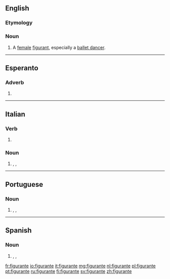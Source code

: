 ==English==

===Etymology===
{{etyl|fr|en}}

===Noun===
{{en-noun}}

# A [[female]] [[figurant]], especially a [[ballet dancer]].

{{Webster 1913}}

----

==Esperanto==

===Adverb===
{{head|eo|participle}}

# {{eo-form of|figur|ante}}

----

==Italian==

===Verb===
{{head|it|present participle}}

# {{present participle of|figurare|lang=it|nocat=1}}

===Noun===
{{it-noun|m}}

# {{l/en|extra}}, {{l/en|bit player}}, {{l/en|walk-on}} {{gloss|in a film, play, TV show etc.}}

----

==Portuguese==

===Noun===
{{pt-noun|mf}}

# {{l/en|extra}}, {{l/en|bit player}}, {{l/en|walk-on}} {{gloss|in a film, play, TV show etc.}}

----

==Spanish==

===Noun===
{{es-noun|mf}}

# {{l/en|extra}}, {{l/en|bit player}}, {{l/en|walk-on}} {{gloss|in a film, play, TV show etc.}}

[[fr:figurante]]
[[io:figurante]]
[[it:figurante]]
[[mg:figurante]]
[[nl:figurante]]
[[pl:figurante]]
[[pt:figurante]]
[[ru:figurante]]
[[fi:figurante]]
[[sv:figurante]]
[[zh:figurante]]
